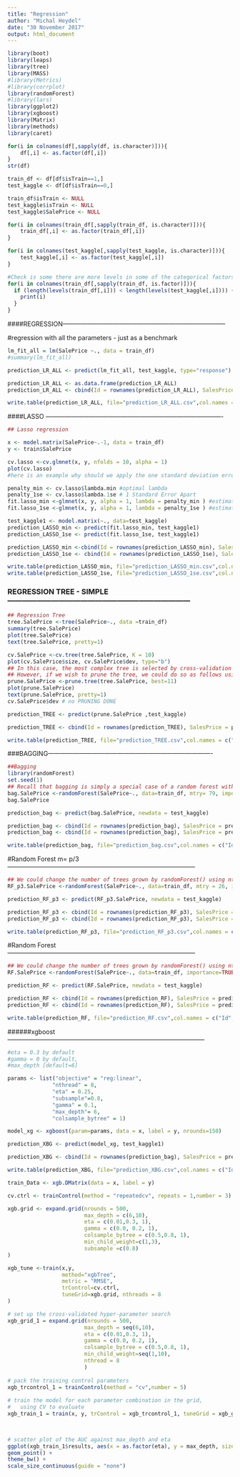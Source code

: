 ```yaml
---
title: "Regression"
author: "Michal Heydel"
date: "30 November 2017"
output: html_document
---
```

```r
library(boot)
library(leaps)
library(tree)
library(MASS)
#library(Metrics)
#library(corrplot)
library(randomForest)
#library(lars)
library(ggplot2)
library(xgboost)
library(Matrix)
library(methods)
library(caret)

```

```r
for(i in colnames(df[,sapply(df, is.character)])){
    df[,i] <- as.factor(df[,i])
}
str(df)
```
```r
train_df <- df[df$isTrain==1,]
test_kaggle <- df[df$isTrain==0,]

train_df$isTrain <- NULL
test_kaggle$isTrain <- NULL
test_kaggle$SalePrice <- NULL
```




```r
for(i in colnames(train_df[,sapply(train_df, is.character)])){
    train_df[,i] <- as.factor(train_df[,i])
}
```

```r
for(i in colnames(test_kaggle[,sapply(test_kaggle, is.character)])){
    test_kaggle[,i] <- as.factor(test_kaggle[,i])
}
```

```r
#Check is some there are more levels in some of the categorical factors in the testing compared to the training
for(i in colnames(train_df[,sapply(train_df, is.factor)])){
  if (length(levels(train_df[,i])) < length(levels(test_kaggle[,i]))) {
    print(i)
  }
}

```


####REGRESSION------------------------------------------------------------------------------

#regression with all the parameters - just as a benchmark

```r
lm_fit_all = lm(SalePrice ~., data = train_df) 
#summary(lm_fit_all)
```

```r
prediction_LR_ALL <- predict(lm_fit_all, test_kaggle, type="response")
```

```r
prediction_LR_ALL <- as.data.frame(prediction_LR_ALL)
prediction_LR_ALL <- cbind(Id = rownames(prediction_LR_ALL), SalesPrice = prediction_LR_ALL)
```

```r
write.table(prediction_LR_ALL, file="prediction_LR_ALL.csv",col.names = c("Id","SalePrice"), sep =',', row.names = FALSE)
```


####LASSO -------------------------------------------------------------------------------------

```r
## Lasso regression

x <- model.matrix(SalePrice~.-1, data = train_df)
y <- train$SalePrice
```


```r
cv.lasso <-cv.glmnet(x, y, nfolds = 10, alpha = 1)
plot(cv.lasso)
#here is an example why should we apply the one standard deviation error rule!
```
```r
penalty_min <- cv.lasso$lambda.min #optimal lambda
penalty_1se <- cv.lasso$lambda.1se # 1 Standard Error Apart
fit.lasso_min <-glmnet(x, y, alpha = 1, lambda = penalty_min ) #estimate the model with min lambda
fit.lasso_1se <-glmnet(x, y, alpha = 1, lambda = penalty_1se ) #estimate the model with 1se apart
```

```r
test_kaggle1 <- model.matrix(~., data=test_kaggle)
prediction_LASSO_min <- predict(fit.lasso_min, test_kaggle1)
prediction_LASSO_1se <- predict(fit.lasso_1se, test_kaggle1)
```

```r
prediction_LASSO_min <-cbind(Id = rownames(prediction_LASSO_min), SalesPrice = prediction_LASSO_min)
prediction_LASSO_1se <- cbind(Id = rownames(prediction_LASSO_1se), SalesPrice = prediction_LASSO_1se)
```

```r
write.table(prediction_LASSO_min, file="prediction_LASSO_min.csv",col.names = c("Id", "SalePrice"), sep =',', row.names = FALSE)
write.table(prediction_LASSO_1se, file="prediction_LASSO_1se.csv",col.names = c("Id", "SalePrice"), sep =',', row.names = FALSE)
```

### REGRESSION TREE - SIMPLE---------------------------------------------------------------------------

```r
## Regression Tree
tree.SalePrice <-tree(SalePrice~., data =train_df)
summary(tree.SalePrice)
plot(tree.SalePrice)
text(tree.SalePrice, pretty=1)
```
```r
cv.SalePrice <-cv.tree(tree.SalePrice, K = 10)
plot(cv.SalePrice$size, cv.SalePrice$dev, type="b")
## In this case, the most complex tree is selected by cross-validation
## However, if we wish to prune the tree, we could do so as follows using prune.tree() function
prune.SalePrice <-prune.tree(tree.SalePrice, best=11)
plot(prune.SalePrice)
text(prune.SalePrice, pretty=1)
cv.SalePrice$dev # no PRUNING DONE
```
```r
prediction_TREE <- predict(prune.SalePrice ,test_kaggle)
```
```r
prediction_TREE <- cbind(Id = rownames(prediction_TREE), SalesPrice = prediction_TREE)
```
```r
write.table(prediction_TREE, file="prediction_TREE.csv",col.names = c("Id", "SalePrice"), sep =',', row.names = FALSE)
```





###BAGGING-------------------------------------------------------------------------------



```r
##Bagging
library(randomForest)
set.seed(1)
## Recall that bagging is simply a special case of a random forest with m=p, here we use mtry=13, i.e. bagging would be done
bag.SalePrice <-randomForest(SalePrice~., data=train_df, mtry= 79, importance=TRUE)
bag.SalePrice
```
```r
prediction_bag <- predict(bag.SalePrice, newdata = test_kaggle)
```
```r
prediction_bag <- cbind(Id = rownames(prediction_bag), SalesPrice = prediction_bag)
prediction_bag <- cbind(Id = rownames(prediction_bag), SalesPrice = prediction_bag)
```
```r
write.table(prediction_bag, file="prediction_bag.csv",col.names = c("Id", "SalePrice"), sep =',', row.names = FALSE)
```

#Random Forest m= p/3 ------------------------------------------------------------------------------------------

```r
## We could change the number of trees grown by randomForest() using ntree argument
RF_p3.SalePrice <-randomForest(SalePrice~., data=train_df, mtry = 26, importance=TRUE)
```

```r
prediction_RF_p3 <- predict(RF_p3.SalePrice, newdata = test_kaggle)
```
```r
prediction_RF_p3 <- cbind(Id = rownames(prediction_RF_p3), SalesPrice = prediction_RF_p3)
prediction_RF_p3 <- cbind(Id = rownames(prediction_RF_p3), SalesPrice = prediction_RF_p3)
```
```r
write.table(prediction_RF_p3, file="prediction_RF_p3.csv",col.names = c("Id", "SalePrice"), sep =',', row.names = FALSE)
```

#Random Forest ------------------------------------------------------------------------------------------

```r
## We could change the number of trees grown by randomForest() using ntree argument
RF.SalePrice <-randomForest(SalePrice~., data=train_df, importance=TRUE)
```

```r
prediction_RF <- predict(RF.SalePrice, newdata = test_kaggle)
```
```r
prediction_RF <- cbind(Id = rownames(prediction_RF), SalesPrice = prediction_RF)
prediction_RF <- cbind(Id = rownames(prediction_RF), SalesPrice = prediction_RF)
```
```r
write.table(prediction_RF, file="prediction_RF.csv",col.names = c("Id", "SalePrice"), sep =',', row.names = FALSE)
```



######xgboost-----------------------------------------------------------------------------------------------



```r
#eta = 0.3 by default
#gamma = 0 by default,
#max_depth [default=6]

params <- list("objective" = "reg:linear",
              "nthread" = 8,
              "eta" = 0.25,
              "subsample"=0.8,
              "gamma" = 0.1,
              "max_depth"= 6,
              "colsample_bytree" = 1)

model_xg <- xgboost(param=params, data = x, label = y, nrounds=150)

```

```r
prediction_XBG <- predict(model_xg, test_kaggle1)
```


```r
prediction_XBG <- cbind(Id = rownames(prediction_bag), SalesPrice = prediction_XBG)
```

```r
write.table(prediction_XBG, file="prediction_XBG.csv",col.names = c("Id", "SalePrice"), sep =',', row.names = FALSE)
```








```r
train_Data <- xgb.DMatrix(data = x, label = y)

cv.ctrl <- trainControl(method = "repeatedcv", repeats = 1,number = 3)

xgb.grid <- expand.grid(nrounds = 500,
                        max_depth = c(6,10),
                        eta = c(0.01,0.3, 1),
                        gamma = c(0.0, 0.2, 1),
                        colsample_bytree = c(0.5,0.8, 1),
                        min_child_weight=c(1,3),
                        subsample =c(0.8)
)

xgb_tune <-train(x,y,
                 method="xgbTree",
                 metric = "RMSE",
                 trControl=cv.ctrl,
                 tuneGrid=xgb.grid, nthreads = 8
)
```




```r
# set up the cross-validated hyper-parameter search
xgb_grid_1 = expand.grid(nrounds = 500,
                        max_depth = seq(6,10),
                        eta = c(0.01,0.3, 1),
                        gamma = c(0.0, 0.2, 1),
                        colsample_bytree = c(0.5,0.8, 1),
                        min_child_weight=seq(1,10),
                        nthread = 8
                        )
 
# pack the training control parameters
xgb_trcontrol_1 = trainControl(method = "cv",number = 5)
 
# train the model for each parameter combination in the grid,
#   using CV to evaluate
xgb_train_1 = train(x, y, trControl = xgb_trcontrol_1, tuneGrid = xgb_grid_1, method = "xgbTree",metric = "RMSE")

 

```
```r
# scatter plot of the AUC against max_depth and eta
ggplot(xgb_train_1$results, aes(x = as.factor(eta), y = max_depth, size = ROC, color = ROC)) +
geom_point() +
theme_bw() +
scale_size_continuous(guide = "none")
```


